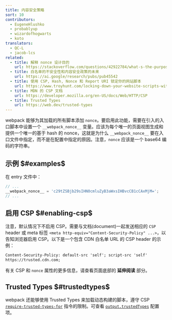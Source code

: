 ```yaml
---
title: 内容安全策略
sort: 10
contributors:
  - EugeneHlushko
  - probablyup
  - wizardofhogwarts
  - koto
translators:
  - QC-L
  - jacob-lcs
related:
  - title: 解释 nonce 设计目的
    url: https://stackoverflow.com/questions/42922784/what-s-the-purpose-of-the-html-nonce-attribute-for-script-and-style-elements
  - title: 白名单的不安全性和内容安全政策的未来
    url: https://ai.google/research/pubs/pub45542
  - title: 使用 CSP, Hash, Nonce 和 Report URI 锁定你的网站脚本
    url: https://www.troyhunt.com/locking-down-your-website-scripts-with-csp-hashes-nonces-and-report-uri/
  - title: MDN 的 CSP 文档
    url: https://developer.mozilla.org/en-US/docs/Web/HTTP/CSP
  - title: Trusted Types
    url: https://web.dev/trusted-types
---
```


webpack 能够为其加载的所有脚本添加 `nonce`。要启用此功能，需要在引入的入口脚本中设置一个 `__webpack_nonce__` 变量。应该为每个唯一的页面视图生成和提供一个唯一的基于 hash 的 nonce，这就是为什么 `__webpack_nonce__` 要在入口文件中指定，而不是在配置中指定的原因。注意，`nonce` 应该是一个 base64 编码的字符串。

## 示例 $#examples$

在 entry 文件中：

```js
// ...
__webpack_nonce__ = 'c29tZSBjb29sIHN0cmluZyB3aWxsIHBvcCB1cCAxMjM=';
// ...
```

## 启用 CSP $#enabling-csp$

注意，默认情况下不启用 CSP。需要与文档(document)一起发送相应的 `CSP` header 或 meta 标签 `<meta http-equiv="Content-Security-Policy" ...>`，以告知浏览器启用 CSP。以下是一个包含 CDN 白名单 URL 的 CSP header 的示例：

```html
Content-Security-Policy: default-src 'self'; script-src 'self'
https://trusted.cdn.com;
```

有关 CSP 和 `nonce` 属性的更多信息，请查看页面底部的 **延伸阅读** 部分。

## Trusted Types $#trustedtypes$

webpack 还能够使用 Trusted Types 来加载动态构建的脚本，遵守 CSP [`require-trusted-types-for`](https://developer.mozilla.org/en-US/docs/Web/HTTP/Headers/Content-Security-Policy/require-trusted-types-for) 指令的限制。可查看 [`output.trustedTypes`](/configuration/output/#outputtrustedtypes) 配置项。
